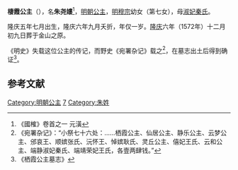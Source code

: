 {{東亞女性歷史人物
| 名稱=棲霞公主
| 身份=[[明朝|明朝]]公主
| 畫像=
| 說明=
| 姓=朱
| 名=尧㜢
| 封爵=[[公主|公主]]
| 位號=
| 封號=棲霞公主
| 出生年=1571年
| 逝世年=1572年
| 諡號=
| 墳墓=北京金山
| 父親=[[明穆宗|明穆宗]]
| 同胞兄弟=
| 母親=[[秦淑妃_(明穆宗)|秦淑妃]]
|}}

'''棲霞公主'''（{{bd|1571年||1572年||}}），名'''朱尧㜢'''<ref>《國榷》卷首之一 元潢</ref>，[[明朝|明朝]][[公主|公主]]，[[明穆宗|明穆宗]]幼女（第七女），母[[秦淑妃_(明穆宗)|淑妃秦氏]]。

隆庆五年七月出生，隆庆六年九月夭折，年仅一岁。[[隆庆|隆庆]]六年（1572年）十二月初九日葬于金山之原。

《明史》失载这位公主的传记，而野史《宛署杂记》载之<ref>《宛署杂记》：“小祭七十六处：……栖霞公主、仙居公主、静乐公主、云梦公主、邠哀王、顺嫔张氏、沅怀王、悼嫔耿氏、灵丘公主、僖妃王氏、云和公主、端静淑妃秦氏、端靖荣妃王氏，各壹两肆钱。”</ref>，在墓志出土后得到确证<ref>《栖霞公主墓志》</ref>。

==参考文献==
{{reflist}}

{{明穆宗皇室}}
{{明朝人物小作品}}

[[Category:明朝公主|Category:明朝公主]]
[[Category:明穆宗皇女|7]]
[[Category:朱姓|Category:朱姓]]